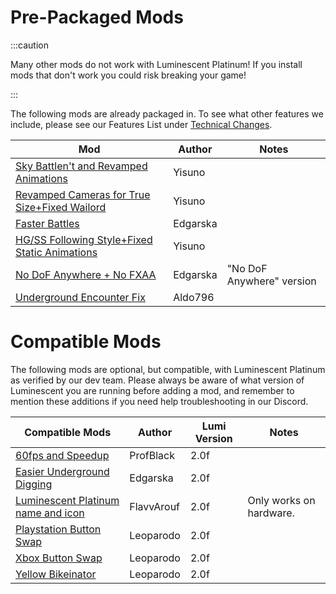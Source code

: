 
# Pre-Packaged Mods

:::caution

Many other mods do not work with Luminescent Platinum! If you install mods that don't work you could risk breaking your game!

:::

The following mods are already packaged in. To see what other features we include, please see our Features List under [Technical Changes](features.mdx#technical-changes).

| Mod                                                                                 | Author                  | Notes                     |
| ----------------------------------------------------------------------------------- | ----------------------- | ------------------------- |
| [Sky Battlen't and Revamped Animations](https://gamebanana.com/mods/377161)         | Yisuno                  |                           |
| [Revamped Cameras for True Size+Fixed Wailord](https://gamebanana.com/mods/346410)  | Yisuno                  |                           |
| [Faster Battles](https://gamebanana.com/mods/340352)                                | Edgarska                |                           |
| [HG/SS Following Style+Fixed Static Animations](https://gamebanana.com/mods/345001) | Yisuno                  |                           |
| [No DoF Anywhere + No FXAA](https://gamebanana.com/mods/340159)                     | Edgarska                | "No DoF Anywhere" version |
| [Underground Encounter Fix](https://gamebanana.com/mods/346666)                     | Aldo796                 |                           |

# Compatible Mods

The following mods are optional, but compatible, with Luminescent Platinum as verified by our dev team. Please always be aware of what version of Luminescent you are running before adding a mod, and remember to mention these additions if you need help troubleshooting in our Discord.

| Compatible Mods                                                                     | Author                  | Lumi Version              | Notes                     |
| ----------------------------------------------------------------------------------- | ----------------------- | ------------------------- | ------------------------- |
| [60fps and Speedup](https://www.nexusmods.com/pokemonbdsp/mods/9)                   | ProfBlack               | 2.0f                      |                           |
| [Easier Underground Digging](https://gamebanana.com/mods/340161)                    | Edgarska                | 2.0f                      |                           |
| [Luminescent Platinum name and icon](https://www.nexusmods.com/pokemonbdsp/mods/5)  | FlavvArouf              | 2.0f                      | Only works on hardware.   |
| [Playstation Button Swap](https://www.nexusmods.com/pokemonbdsp/mods/8)             | Leoparodo               | 2.0f                      |                           |
| [Xbox Button Swap](https://www.nexusmods.com/pokemonbdsp/mods/4)                    | Leoparodo               | 2.0f                      |                           |
| [Yellow Bikeinator](https://www.nexusmods.com/pokemonbdsp/mods/7)                   | Leoparodo               | 2.0f                      |                           |
